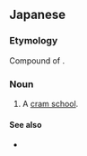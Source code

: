 ==Japanese==
{{ja-kanjitab|がく|しゅう|じゅく|yomi=on}}

===Etymology===
Compound of {{compound|学習|tr1=gakushū|t1=study, learn|塾|tr2=juku|t2=school|lang=ja|sort=がくしゅうじゅく}}.

===Noun===
{{ja-noun|がくしゅうじゅく}}

# A [[cram school]].

====See also====
* {{pedialite|Juku}}